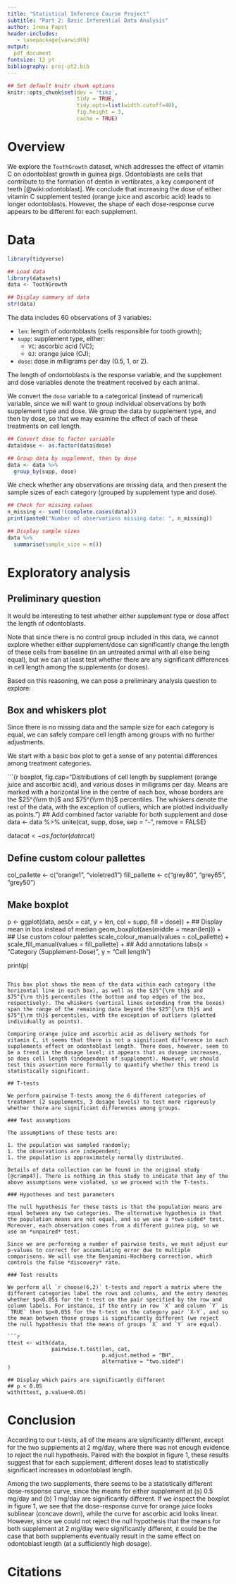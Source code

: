 ```yaml
---
title: "Statistical Inference Course Project"
subtitle: "Part 2: Basic Inferential Data Analysis"
author: Irena Papst
header-includes:
   - \usepackage{varwidth}
output:
  pdf_document
fontsize: 12 pt
bibliography: proj-pt2.bib
---
```

  
```r
## Set default knitr chunk options
knitr::opts_chunk$set(dev = 'tikz',
                      tidy = TRUE,
                      tidy.opts=list(width.cutoff=40),
                      fig.height = 3,
                      cache = TRUE)

```

# Overview

We explore the `ToothGrowth` dataset, which addresses the effect of vitamin C on odontoblast growth in guinea pigs. Odontoblasts are cells that contribute to the formation of dentin in vertibrates, a key component of teeth [@wiki:odontoblast]. We conclude that increasing the dose of  either vitamin C supplement tested (orange juice and ascorbic acid) leads to longer odontoblasts. However, the shape of each dose-response curve appears to be different for each supplement.

# Data

``` r
library(tidyverse)
```

```r
## Load data
library(datasets)
data <- ToothGrowth

## Display summary of data
str(data)
```

The data includes 60 observations of 3 variables:

* `len`: length of odontoblasts (cells responsible for tooth growth);
* `supp`: supplement type, either:
    * `VC`: ascorbic acid (VC);
    * `OJ`: orange juice (OJ);
* `dose`: dose in milligrams per day (0.5, 1, or 2).

The length of ondontoblasts is the response variable, and the supplement and dose variables denote the treatment received by each animal.

We convert the `dose` variable to a categorical (instead of numerical) variable, since we will want to group individual observations by both supplement type and dose. We group the data by supplement type, and then by dose, so that we may examine the effect of each of these treatments on cell length.

```r
## Convert dose to factor variable
data$dose <- as.factor(data$dose)

## Group data by supplement, then by dose
data <- data %>%
  group_by(supp, dose)
```

We check whether any observations are missing data, and then present the sample sizes of each category (grouped by supplement type and dose).

```r
## Check for missing values
n_missing <- sum(!(complete.cases(data)))
print(paste0("Number of observations missing data: ", n_missing))

## Display sample sizes
data %>%
  summarise(sample_size = n())
```

# Exploratory analysis

## Preliminary question

It would be interesting to test whether either supplement type or dose affect the length of odontoblasts. 

Note that since there is no control group included in this data, we cannot explore whether either supplement/dose can significantly change the length of these cells from baseline (in an untreated animal with all else being equal), but we can at least test whether there are any significant differences in cell length among the supplements (or doses).

Based on this reasoning, we can pose a preliminary analysis question to explore:

\begin{center}
\fbox{
\begin{varwidth}{\textwidth}
\centering \large
\textbf{Question 1:} Are there significant differences in cell length \\ among the different supplements and doses tested?
\end{varwidth}
}
\end{center}

## Box and whiskers plot

Since there is no missing data and the sample size for each category is equal, we can safely compare cell length among groups with no further adjustments.

We start with a basic box plot to get a sense of any potential differences among treatment categories.

```{r boxplot, fig.cap="Distributions of cell length by supplement (orange juice and ascorbic acid), and various doses in miligrams per day. Means are marked with a horizontal line in the centre of each box, whose borders are the $25^{\\rm th}$ and $75^{\\rm th}$ percentiles. The whiskers denote the rest of the data, with the exception of outliers, which are plotted individually as points."}
## Add combined factor variable for both supplement and dose
data <- data %>%
  unite(cat, supp, dose,
        sep = "-", remove = FALSE)

data$cat <- as.factor(data$cat)

## Define custom colour pallettes
col_pallette <- c("orange1", "violetred1")
fill_pallette <- c("grey80", "grey65", "grey50")

## Make boxplot
p <- ggplot(data, aes(x = cat, y = len,
                      col = supp, fill = dose)) +
  ## Display mean in box instead of median
  geom_boxplot(aes(middle = mean(len))) +
  ## Use custom colour palettes
  scale_colour_manual(values = col_pallette) +
  scale_fill_manual(values = fill_pallette) +
  ## Add annotations
  labs(x = "Category (Supplement-Dose)",
       y = "Cell length")

print(p)
```

This box plot shows the mean of the data within each category (the horizontal line in each box), as well as the $25^{\rm th}$ and  $75^{\rm th}$ percentiles (the bottom and top edges of the box, respectively). The whiskers (vertical lines extending from the boxes) span the range of the remaining data beyond the $25^{\rm th}$ and  $75^{\rm th}$ percentiles, with the exception of outliers (plotted individually as points).

Comparing orange juice and ascorbic acid as delivery methods for vitamin C, it seems that there is not a significant difference in each supplements effect on odontoblast length. There does, however, seem to be a trend in the dosage level; it appears that as dosage increases, so does cell length (independent of supplement). However, we should test this assertion more formally to quantify whether this trend is statistically significant.

## T-tests 

We perform pairwise T-tests among the 6 different categories of treatment (2 supplements, 3 dosage levels) to test more rigorously whether there are significant differences among groups.

### Test assumptions

The assumptions of these tests are:

1. the population was sampled randomly;
1. the observations are independent;
1. the population is approximately normally distributed. 

Details of data collection can be found in the original study [@cramp47]. There is nothing in this study to indicate that any of the above assumptions were violated, so we proceed with the T-tests.

### Hypotheses and test parameters

The null hypothesis for these tests is that the population means are equal between any two categories. The alternative hypothesis is that the population means are not equal, and so we use a *two-sided* test. Moreover, each observation comes from a different guinea pig, so we use an *unpaired* test.

Since we are performing a number of pairwise tests, we must adjust our p-values to correct for accumulating error due to multiple comparisons. We will use the Benjamini-Hochberg correction, which controls the false *discovery* rate.

### Test results

We perform all `r choose(6,2)` t-tests and report a matrix where the different categories label the rows and columns, and the entry denotes whether $p<0.05$ for the t-test on the pair specified by the row and column labels. For instance, if the entry in row `X` and column `Y` is `TRUE` then $p<0.05$ for the t-test on the category pair `X-Y`, and so the mean between those groups is significantly different (we reject the null hypothesis that the means of groups `X` and `Y` are equal).

```r
ttest <- with(data,
              pairwise.t.test(len, cat,
                              p.adjust.method = "BH",
                              alternative = "two.sided")
)

## Display which pairs are significantly different
## p < 0.05
with(ttest, p.value<0.05)
```

# Conclusion

According to our t-tests, all of the means are significantly different, except for the two supplements at 2 mg/day, where there was not enough evidence to reject the null hypothesis. Paired with the boxplot in figure 1, these results suggest that for each supplement, different doses lead to statistically significant increases in odontoblast length.

Among the two supplements, there seems to be a statistically different dose-response curve, since the means for either supplement at (a) 0.5 mg/day and (b) 1 mg/day are significantly different. If we inspect the boxplot in figure 1, we see that the dose-response curve for orange juice looks sublinear (concave down), while the curve for ascorbic acid looks linear. However, since we could not reject the null hypothesis that the means for both supplement at 2 mg/day were significantly different, it could be the case that both supplements eventually result in the same effect on odontoblast length (at a sufficiently high dosage).

# Citations